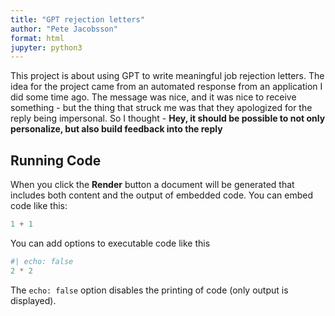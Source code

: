 ```yaml
---
title: "GPT rejection letters"
author: "Pete Jacobsson"
format: html
jupyter: python3
---
```


This project is about using GPT to write meaningful job rejection letters. The idea for the project came from an automated response from an application I did some time ago. The message was nice, and it was nice to receive something - but the thing that struck me was that they apologized for the reply being impersonal. So I thought - **Hey, it should be possible to not only personalize, but also build feedback into the reply**


## Running Code

When you click the **Render** button a document will be generated that includes both content and the output of embedded code. You can embed code like this:

```python
1 + 1
```

You can add options to executable code like this 

```python
#| echo: false
2 * 2
```

The `echo: false` option disables the printing of code (only output is displayed).
